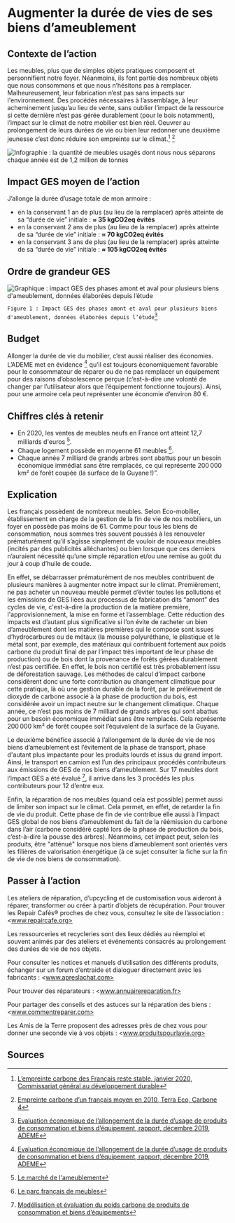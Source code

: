 # Augmenter la durée de vies de ses biens d’ameublement

## Contexte de l’action

Les meubles, plus que de simples objets pratiques composent et personnifient notre foyer. Néanmoins, ils font partie des nombreux objets que nous consommons et que nous n’hésitons pas à remplacer. Malheureusement, leur fabrication n’est pas sans impacts sur l'environnement. Des procédés nécessaires à l’assemblage, à leur acheminement jusqu’au lieu de vente, sans oublier l’impact de la ressource si cette dernière n’est pas gérée durablement (pour le bois notamment), l’impact sur le climat de notre mobilier est bien réel. Oeuvrer au prolongement de leurs durées de vie ou bien leur redonner une deuxième jeunesse c’est donc réduire son empreinte sur le climat.[^1] [^2]

![Infographie : la quantité de meubles usagés dont nous nous séparons chaque année est de 1,2 million de tonnes](/images/actions/Chiffres-cles_Duree-vie-meubles_v2.png)

## Impact GES moyen de l’action

J’allonge la durée d’usage totale de mon armoire :

- en la conservant 1 an de plus (au lieu de la remplacer) après atteinte de sa “durée de vie” initiale : **≈ 35 kgCO2eq évités**
- en la conservant 2 ans de plus (au lieu de la remplacer) après atteinte de sa “durée de vie” initiale : **≈ 70 kgCO2eq évités**
- en la conservant 3 ans de plus (au lieu de la remplacer) après atteinte de sa “durée de vie” initiale : **≈ 105 kgCO2eq évités**

## Ordre de grandeur GES

![Graphique : impact GES des phases amont et aval pour plusieurs biens d'ameublement, données élaborées depuis l’étude](https://www.associationbilancarbone.fr/wp-content/uploads/2020/12/meubles-2nd-main-fig1.jpg)

`Figure 1 : Impact GES des phases amont et aval pour plusieurs biens d'ameublement, données élaborées depuis l’étude`[^3]

## Budget

Allonger la durée de vie du mobilier, c’est aussi réaliser des économies. L’ADEME met en évidence [^3] qu’il est toujours économiquement favorable pour le consommateur de réparer ou de ne pas remplacer un équipement pour des raisons d’obsolescence perçue (c’est-à-dire une volonté de changer par l’utilisateur alors que l’équipement fonctionne toujours). Ainsi, pour une armoire cela peut représenter une économie d’environ 80 €.

## Chiffres clés à retenir

- En 2020, les ventes de meubles neufs en France ont atteint 12,7 milliards d'euros [^4].
- Chaque logement possède en moyenne 61 meubles [^5].
- Chaque année 7 milliard de grands arbres sont abattus pour un besoin économique immédiat sans être remplacés, ce qui représente 200 000 km² de forêt coupée (la surface de la Guyane !)”.

## Explication

Les français possèdent de nombreux meubles. Selon Eco-mobilier, établissement en charge de la gestion de la fin de vie de nos mobiliers, un foyer en possède pas moins de 61. Comme pour tous les biens de consommation, nous sommes très souvent poussés à les renouveler prématurément qu’il s’agisse simplement de vouloir de nouveaux meubles (incités par des publicités alléchantes) ou bien lorsque que ces derniers n’auraient nécessité qu’une simple réparation et/ou une remise au goût du jour à coup d’huile de coude.

En effet, se débarrasser prématurément de nos meubles contribuent de plusieurs manières à augmenter notre impact sur le climat. Premièrement, ne pas acheter un nouveau meuble permet d’éviter toutes les pollutions et les émissions de GES liées aux processus de fabrication dits “amont” des cycles de vie, c'est-à-dire la production de la matière première, l'approvisionnement, la mise en forme et l’assemblage. Cette réduction des impacts est d’autant plus significative si l’on évite de racheter un bien d’ameublement dont les matières premières qui le compose sont issues d’hydrocarbures ou de métaux (la mousse polyuréthane, le plastique et le métal sont, par exemple, des matériaux qui contribuent fortement aux poids carbone du produit final de par l’impact très important de leur phase de production) ou de bois dont la provenance de forêts gérées durablement n’est pas certifiée. En effet, le bois non certifié est très probablement issu de déforestation sauvage. Les méthodes de calcul d’impact carbone considèrent donc une forte contribution au changement climatique pour cette pratique, là où une gestion durable de la forêt, par le prélèvement de dioxyde de carbone associé à la phase de production du bois, est considérée avoir un impact neutre sur le changement climatique. Chaque année, ce n’est pas moins de 7 milliard de grands arbres qui sont abattus pour un besoin économique immédiat sans être remplacés. Cela représente 200 000 km² de forêt coupée soit l’équivalent de la surface de la Guyane.

Le deuxième bénéfice associé à l’allongement de la durée de vie de nos biens d’ameublement est l’évitement de la phase de transport, phase d'autant plus impactante pour les produits lourds et issus du grand import. Ainsi, le transport en camion est l’un des principaux procédés contributeurs aux émissions de GES de nos biens d’ameublement. Sur 17 meubles dont l’impact GES a été évalué [^6], il arrive dans les 3 procédés les plus contributeurs pour 12 d’entre eux.

Enfin, la réparation de nos meubles (quand cela est possible) permet aussi de limiter son impact sur le climat. Cela permet, en effet, de retarder la fin de vie du produit. Cette phase de fin de vie contribue elle aussi à l’impact GES global de nos biens d’ameublement du fait de la réémission du carbone dans l’air (carbone considéré capté lors de la phase de production du bois, c’est-à-dire la pousse des arbres). Néanmoins, cet impact peut, selon les produits, être "atténué" lorsque nos biens d’ameublement sont orientés vers les filières de valorisation énergétique (à ce sujet consulter la fiche sur la fin de vie de nos biens de consommation).

## Passer à l’action

Les ateliers de réparation, d’upcycling et de customisation vous aideront à réparer, transformer ou créer à partir d’objets de récupération. Pour trouver les Repair Cafés® proches de chez vous, consultez le site de l’association : <www.repaircafe.org>

Les ressourceries et recycleries sont des lieux dédiés au réemploi et souvent animés par des ateliers et événements consacrés au prolongement des durées de vie de nos objets.

Pour consulter les notices et manuels d’utilisation des différents produits, échanger sur un forum d’entraide et dialoguer directement avec les fabricants : <www.apreslachat.com>

Pour trouver des réparateurs : <www.annuairereparation.fr>

Pour partager des conseils et des astuces sur la réparation des biens : <www.commentreparer.com>

Les Amis de la Terre proposent des adresses près de chez vous pour donner une seconde vie à vos objets : <www.produitspourlavie.org>

## Sources

[^1]: [L’empreinte carbone des Français reste stable, janvier 2020, Commissariat général au développement durable](https://www.statistiques.developpement-durable.gouv.fr/sites/default/files/2020-01/datalab-essentiel-204-l-empreinte-carbone-des-francais-reste-%20stable-janvier2020.pdf)
[^2]: [Empreinte carbone d’un français moyen en 2010, Terra Eco, Carbone 4](https://www.terraeco.net/1990-2010-Notre-r-evolution,19337.html)
[^3]: [Evaluation économique de l’allongement de la durée d’usage de produits de consommation et biens d’équipement, rapport, décembre 2019, ADEME](https://librairie.ademe.fr/dechets-economie-circulaire/126-evaluation-economique-de-l-allongement-de-la-duree-d-usage-de-produits-de-consommation-et-biens-d-equipement.html#:~:text=biens%20d'%C3%A9quipement-,Evaluation%20%C3%A9conomique%20de%20l'allongement%20de%20la%20dur%C3%A9e%20d'usage,consommation%20et%20biens%20d'%C3%A9quipement&text=Le%20but%20principal%20est%20de,ou%20une%20obsolescence%20culturelle%2Fper%C3%A7ue)
[^4]: [Le marché de l'ameublement](https://lacnef.fr/le-marche-de-lameublement/)
[^5]: [Le parc français de meubles](https://www.eco-mobilier.fr/wp-content/uploads/plaquette-chiffres-cles-eco-mobilier-2019-1.pdf)
[^6]: [Modélisation et évaluation du poids carbone de produits de consommation et biens d’équipements](https://librairie.ademe.fr/consommer-autrement/1190-modelisation-et-evaluation-du-poids-carbone-de-produits-de-consommation-et-biens-d-equipement.html)
